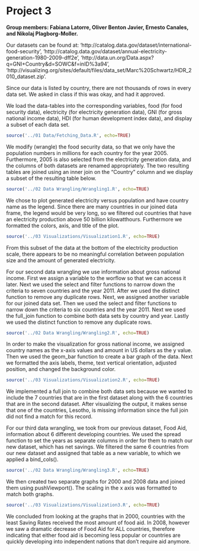 Project 3
====
**Group members: Fabiana Latorre, Oliver Benton Javier, Ernesto Canales, and Nikolaj Plagborg-Moller.**  
  
Our datasets can be found at: 
'http://catalog.data.gov/dataset/international-food-security',
'http://catalog.data.gov/dataset/annual-electricity-generation-1980-2009-dff2e',
'http://data.un.org/Data.aspx?q=GNI+Country&d=SOWC&f=inID%3a94',
'http://visualizing.org/sites/default/files/data_set/Marc%20Schwartz/HDR_2010_dataset.zip'.
  
Since our data is listed by country, there are not thousands of rows in every data set. We asked in class if this was okay, and had it approved.
  
We load the data-tables into the corresponding variables, food (for food security data), electricity (for electricity generation data), GNI (for gross national income data), HDI (for human development index data), and display a subset of each data set.
  
```r
source('../01 Data/Fetching_Data.R', echo=TRUE)
```
  
We modify (wrangle) the food security data, so that we only have the population numbers in millions for each country for the year 2005. Furthermore, 2005 is also selected from the electricity generation data, and the columns of both datasets are renamed appropriately. The two resulting tables are joined using an inner join on the "Country" column and we display a subset of the resulting table below.
  
```r
source('../02 Data Wrangling/Wrangling1.R', echo=TRUE)
```

We chose to plot generated electricity versus population and have country name as the legend. Since there are many countries in our joined data frame, the legend would be very long, so we filtered out countries that have an electricity production above 50 billion kilowatthours. Furthermore we formatted the colors, axis, and title of the plot.
  
```r
source('../03 Visualizations/Visualization1.R', echo=TRUE)
```

From this subset of the data at the bottom of the electricity production scale, there appears to be no meaningful correlation between population size and the amount of generated electricity.

For our second data wrangling we use information about gross national income. First we assign a variable to the worflow so that we can access it later. Next we used the select and filter functions to narrow down the criteria to seven countries and the year 2011. After we used the distinct function to remove any duplicate rows. Next, we assigned another variable for our joined data set. Then we used the select and filter functions to narrow down the criteria to six countries and the year 2011. Next we used the full_join function to combine both data sets by country and year. Lastly we used the distinct function to remove any duplicate rows.

```r
source('../02 Data Wrangling/Wrangling2.R', echo=TRUE)
```
  
In order to make the visualization for gross national income, we assigned country names as the x-axis values and amount in US dollars as the y value. Then we used the geom_bar function to create a bar graph of the data. Next we formatted the axis labels, theme, text vertical orientation, adjusted position, and changed the background color.
  
```r
source('../03 Visualizations/Visualization2.R', echo=TRUE)
```
  
We implemented a full join to combine both data sets because we wanted to include the 7 countries that are in the first dataset along with the 6 countries that are in the second dataset. After visualizing the output, it makes sense that one of the countries, Lesotho, is missing information since the full join did not find a match for this record.

For our third data wrangling, we took from our previous dataset, Food Aid, information about 6 different developing countries. We used the spread function to set the years as separate columns in order for them to match our new dataset, which has net savings. We filtered the same 6 countries from our new dataset and assigned that table as a new variable, to which we applied a bind_cols().
  
```r
source('../02 Data Wrangling/Wrangling3.R', echo=TRUE)
```
  
We then created two separate graphs for 2000 and 2008 data and joined them using pushViewport(). The scaling in the x axis was formatted to match both graphs.
  
```r
source('../03 Visualizations/Visualization3.R', echo=TRUE)
```
  
We concluded from looking at the graphs that in 2000, countries with the least Saving Rates received the most amount of food aid. In 2008, however we saw a dramatic decrease of Food Aid for ALL countries, therefore indicating that either food aid is becoming less popular or countries are quickly developing into independent nations that don't require aid anymore.
  